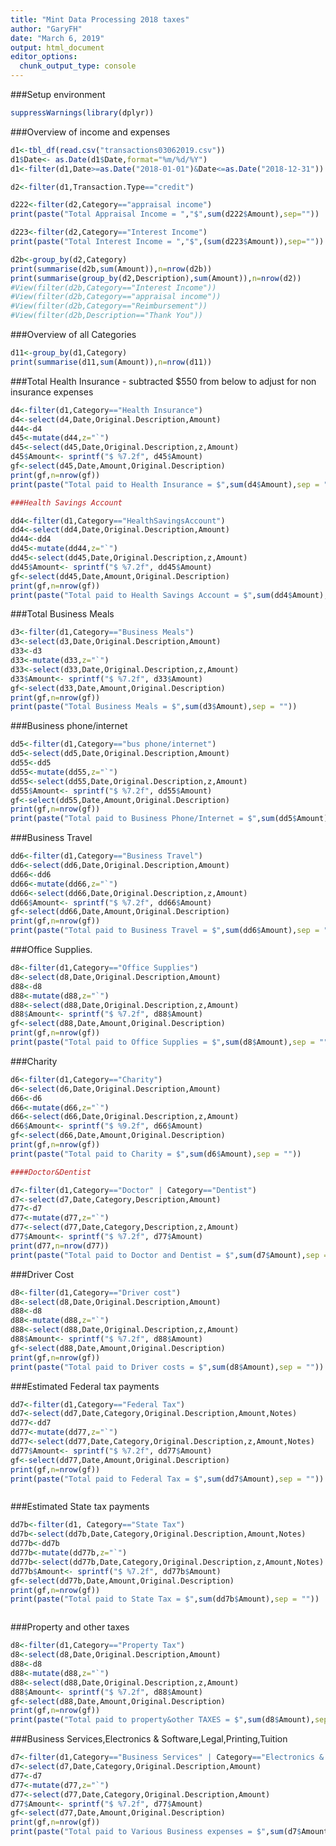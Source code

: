 ```yaml
---
title: "Mint Data Processing 2018 taxes"
author: "GaryFH"
date: "March 6, 2019"
output: html_document
editor_options: 
  chunk_output_type: console
---
```





###Setup environment

```r
suppressWarnings(library(dplyr))

```


###Overview of income and expenses

```r


d1<-tbl_df(read.csv("transactions03062019.csv"))
d1$Date<- as.Date(d1$Date,format="%m/%d/%Y")
d1<-filter(d1,Date>=as.Date("2018-01-01")&Date<=as.Date("2018-12-31"))

d2<-filter(d1,Transaction.Type=="credit")

d222<-filter(d2,Category=="appraisal income")
print(paste("Total Appraisal Income = ","$",sum(d222$Amount),sep=""))

d223<-filter(d2,Category=="Interest Income")
print(paste("Total Interest Income = ","$",(sum(d223$Amount)),sep=""))

d2b<-group_by(d2,Category)
print(summarise(d2b,sum(Amount)),n=nrow(d2b))
print(summarise(group_by(d2,Description),sum(Amount)),n=nrow(d2))
#View(filter(d2b,Category=="Interest Income"))
#View(filter(d2b,Category=="appraisal income"))
#View(filter(d2b,Category=="Reimbursement"))
#View(filter(d2b,Description=="Thank You"))

```


###Overview of all Categories

```r
d11<-group_by(d1,Category)
print(summarise(d11,sum(Amount)),n=nrow(d11))


```


###Total Health Insurance - subtracted $550 from below to adjust for non insurance expenses

```r
d4<-filter(d1,Category=="Health Insurance")
d4<-select(d4,Date,Original.Description,Amount)
d44<-d4
d45<-mutate(d44,z="`")
d45<-select(d45,Date,Original.Description,z,Amount)
d45$Amount<- sprintf("$ %7.2f", d45$Amount)
gf<-select(d45,Date,Amount,Original.Description)
print(gf,n=nrow(gf))
print(paste("Total paid to Health Insurance = $",sum(d4$Amount),sep = ""))

```



```r

###Health Savings Account

dd4<-filter(d1,Category=="HealthSavingsAccount")
dd4<-select(dd4,Date,Original.Description,Amount)
dd44<-dd4
dd45<-mutate(dd44,z="`")
dd45<-select(dd45,Date,Original.Description,z,Amount)
dd45$Amount<- sprintf("$ %7.2f", dd45$Amount)
gf<-select(dd45,Date,Amount,Original.Description)
print(gf,n=nrow(gf))
print(paste("Total paid to Health Savings Account = $",sum(dd4$Amount),sep = ""))

```


###Total Business Meals

```r
d3<-filter(d1,Category=="Business Meals")
d3<-select(d3,Date,Original.Description,Amount)
d33<-d3
d33<-mutate(d33,z="`")
d33<-select(d33,Date,Original.Description,z,Amount)
d33$Amount<- sprintf("$ %7.2f", d33$Amount)
gf<-select(d33,Date,Amount,Original.Description)
print(gf,n=nrow(gf))
print(paste("Total Business Meals = $",sum(d3$Amount),sep = ""))

```



###Business phone/internet

```r

dd5<-filter(d1,Category=="bus phone/internet")
dd5<-select(dd5,Date,Original.Description,Amount)
dd55<-dd5
dd55<-mutate(dd55,z="`")
dd55<-select(dd55,Date,Original.Description,z,Amount)
dd55$Amount<- sprintf("$ %7.2f", dd55$Amount)
gf<-select(dd55,Date,Amount,Original.Description)
print(gf,n=nrow(gf))
print(paste("Total paid to Business Phone/Internet = $",sum(dd5$Amount),sep = ""))


```


###Business Travel

```r

dd6<-filter(d1,Category=="Business Travel")
dd6<-select(dd6,Date,Original.Description,Amount)
dd66<-dd6
dd66<-mutate(dd66,z="`")
dd66<-select(dd66,Date,Original.Description,z,Amount)
dd66$Amount<- sprintf("$ %7.2f", dd66$Amount)
gf<-select(dd66,Date,Amount,Original.Description)
print(gf,n=nrow(gf))
print(paste("Total paid to Business Travel = $",sum(dd6$Amount),sep = ""))


```


###Office Supplies.

```r

d8<-filter(d1,Category=="Office Supplies")
d8<-select(d8,Date,Original.Description,Amount)
d88<-d8
d88<-mutate(d88,z="`")
d88<-select(d88,Date,Original.Description,z,Amount)
d88$Amount<- sprintf("$ %7.2f", d88$Amount)
gf<-select(d88,Date,Amount,Original.Description)
print(gf,n=nrow(gf))
print(paste("Total paid to Office Supplies = $",sum(d8$Amount),sep = ""))


```



###Charity

```r

d6<-filter(d1,Category=="Charity")
d6<-select(d6,Date,Original.Description,Amount)
d66<-d6
d66<-mutate(d66,z="`")
d66<-select(d66,Date,Original.Description,z,Amount)
d66$Amount<- sprintf("$ %9.2f", d66$Amount)
gf<-select(d66,Date,Amount,Original.Description)
print(gf,n=nrow(gf))
print(paste("Total paid to Charity = $",sum(d6$Amount),sep = ""))


```




```r

####Doctor&Dentist

d7<-filter(d1,Category=="Doctor" | Category=="Dentist")
d7<-select(d7,Date,Category,Description,Amount)
d77<-d7
d77<-mutate(d77,z="`")
d77<-select(d77,Date,Category,Description,z,Amount)
d77$Amount<- sprintf("$ %7.2f", d77$Amount)
print(d77,n=nrow(d77))
print(paste("Total paid to Doctor and Dentist = $",sum(d7$Amount),sep = ""))


```



###Driver Cost

```r

d8<-filter(d1,Category=="Driver cost")
d8<-select(d8,Date,Original.Description,Amount)
d88<-d8
d88<-mutate(d88,z="`")
d88<-select(d88,Date,Original.Description,z,Amount)
d88$Amount<- sprintf("$ %7.2f", d88$Amount)
gf<-select(d88,Date,Amount,Original.Description)
print(gf,n=nrow(gf))
print(paste("Total paid to Driver costs = $",sum(d8$Amount),sep = ""))


```


###Estimated Federal tax payments

```r

dd7<-filter(d1,Category=="Federal Tax")
dd7<-select(dd7,Date,Category,Original.Description,Amount,Notes)
dd77<-dd7
dd77<-mutate(dd77,z="`")
dd77<-select(dd77,Date,Category,Original.Description,z,Amount,Notes)
dd77$Amount<- sprintf("$ %7.2f", dd77$Amount)
gf<-select(dd77,Date,Amount,Original.Description)
print(gf,n=nrow(gf))
print(paste("Total paid to Federal Tax = $",sum(dd7$Amount),sep = ""))



```

###Estimated State tax payments

```r

dd7b<-filter(d1, Category=="State Tax")
dd7b<-select(dd7b,Date,Category,Original.Description,Amount,Notes)
dd77b<-dd7b
dd77b<-mutate(dd77b,z="`")
dd77b<-select(dd77b,Date,Category,Original.Description,z,Amount,Notes)
dd77b$Amount<- sprintf("$ %7.2f", dd77b$Amount)
gf<-select(dd77b,Date,Amount,Original.Description)
print(gf,n=nrow(gf))
print(paste("Total paid to State Tax = $",sum(dd7b$Amount),sep = ""))



```

###Property and other taxes

```r

d8<-filter(d1,Category=="Property Tax")
d8<-select(d8,Date,Original.Description,Amount)
d88<-d8
d88<-mutate(d88,z="`")
d88<-select(d88,Date,Original.Description,z,Amount)
d88$Amount<- sprintf("$ %7.2f", d88$Amount)
gf<-select(d88,Date,Amount,Original.Description)
print(gf,n=nrow(gf))
print(paste("Total paid to property&other TAXES = $",sum(d8$Amount),sep = ""))


```


###Business Services,Electronics & Software,Legal,Printing,Tuition

```r

d7<-filter(d1,Category=="Business Services" | Category=="Electronics & Software"| Category=="Legal"| Category=="Printing"| Category==" Tuition")
d7<-select(d7,Date,Category,Original.Description,Amount)
d77<-d7
d77<-mutate(d77,z="`")
d77<-select(d77,Date,Category,Original.Description,Amount)
d77$Amount<- sprintf("$ %7.2f", d77$Amount)
gf<-select(d77,Date,Amount,Original.Description)
print(gf,n=nrow(gf))
print(paste("Total paid to Various Business expenses = $",sum(d7$Amount),sep = ""))


```





```r



```


